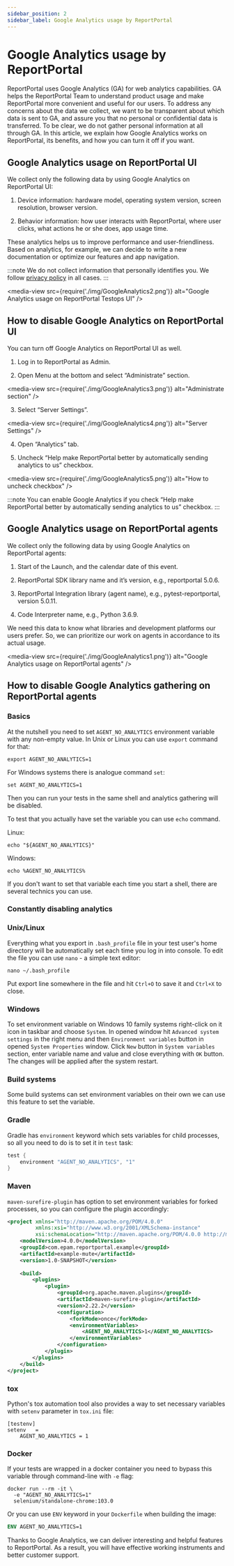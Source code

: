 ```yaml
---
sidebar_position: 2
sidebar_label: Google Analytics usage by ReportPortal
---
```


# Google Analytics usage by ReportPortal

ReportPortal uses Google Analytics (GA) for web analytics capabilities. GA helps the ReportPortal Team to understand product usage and make ReportPortal more convenient and useful for our users. To address any concerns about the data we collect, we want to be transparent about which data is sent to GA, and assure you that no personal or confidential data is transferred. To be clear, we do not gather personal information at all through GA. In this article, we explain how Google Analytics works on ReportPortal, its benefits, and how you can turn it off if you want.

## Google Analytics usage on ReportPortal UI

We collect only the following data by using Google Analytics on ReportPortal UI:

1. Device information: hardware model, operating system version, screen resolution, browser version.

2. Behavior information: how user interacts with ReportPortal, where user clicks, what actions he or she does, app usage time.

These analytics helps us to improve performance and user-friendliness. Based on analytics, for example, we can decide to write a new documentation or optimize our features and app navigation.

:::note
We do not collect information that personally identifies you. We follow [privacy policy](https://privacy.epam.com/core/interaction/showpolicy?type=CommonPrivacyPolicy) in all cases.
:::

<media-view src={require('./img/GoogleAnalytics2.png')} alt="Google Analytics usage on ReportPortal Testops UI" />

## How to disable Google Analytics on ReportPortal UI

You can turn off Google Analytics on ReportPortal UI as well.

1. Log in to ReportPortal as Admin.

2. Open Menu at the bottom and select “Administrate” section.

<media-view src={require('./img/GoogleAnalytics3.png')} alt="Administrate section" />

3. Select “Server Settings”.

<media-view src={require('./img/GoogleAnalytics4.png')} alt="Server Settings" />

4. Open “Analytics” tab.

5. Uncheck “Help make ReportPortal better by automatically sending analytics to us” checkbox.

<media-view src={require('./img/GoogleAnalytics5.png')} alt="How to uncheck checkbox" />

:::note
You can enable Google Analytics if you check “Help make ReportPortal better by automatically sending analytics to us” checkbox.
:::
## Google Analytics usage on ReportPortal agents

We collect only the following data by using Google Analytics on ReportPortal agents:

1. Start of the Launch, and the calendar date of this event.

2. ReportPortal SDK library name and it’s version, e.g., reportportal 5.0.6.

3. ReportPortal Integration library (agent name), e.g., pytest-reportportal, version 5.0.11.

4. Code Interpreter name, e.g., Python 3.6.9.

We need this data to know what libraries and development platforms our users prefer. So, we can prioritize our work on agents in accordance to its actual usage.

<media-view src={require('./img/GoogleAnalytics1.png')} alt="Google Analytics usage on ReportPortal agents" />

## How to disable Google Analytics gathering on ReportPortal agents

### Basics

At the nutshell you need to set `AGENT_NO_ANALYTICS` environment variable with any non-empty value. In Unix or Linux you
can use `export` command for that:
```shell
export AGENT_NO_ANALYTICS=1
```
For Windows systems there is analogue command `set`:
```shell
set AGENT_NO_ANALYTICS=1
```
Then you can run your tests in the same shell and analytics gathering will be disabled.

To test that you actually have set the variable you can use `echo` command.

Linux:
```shell
echo "${AGENT_NO_ANALYTICS}"
```
Windows:
```shell
echo %AGENT_NO_ANALYTICS%
```

If you don't want to set that variable each time you start a shell, there are several technics you can use.

### Constantly disabling analytics

### Unix/Linux

Everything what you export in `.bash_profile` file in your test user's home directory will be automatically set each
time you log in into console. To edit the file you can use `nano` - a simple text editor:
```shell
nano ~/.bash_profile
```
Put export line somewhere in the file and hit `Ctrl+O` to save it and `Ctrl+X` to close.

### Windows

To set environment variable on Windows 10 family systems right-click on it icon in taskbar and choose `System`. In
opened window hit `Advanced system settings` in the right menu and then `Environment variables` button in opened
`System Properties` window. Click `New` button in `System variables` section, enter variable name and value and close
everything with `OK` button. The changes will be applied after the system restart.

### Build systems

Some build systems can set environment variables on their own we can use this feature to set the variable.

### Gradle

Gradle has `environment` keyword which sets variables for child processes, so all you need to do is to set it in `test`
task:
```groovy
test {
    environment "AGENT_NO_ANALYTICS", "1"
}
```

### Maven

`maven-surefire-plugin` has option to set environment variables for forked processes, so you can configure the plugin
accordingly:
```xml
<project xmlns="http://maven.apache.org/POM/4.0.0"
         xmlns:xsi="http://www.w3.org/2001/XMLSchema-instance"
         xsi:schemaLocation="http://maven.apache.org/POM/4.0.0 http://maven.apache.org/xsd/maven-4.0.0.xsd">
    <modelVersion>4.0.0</modelVersion>
    <groupId>com.epam.reportportal.example</groupId>
    <artifactId>example-mute</artifactId>
    <version>1.0-SNAPSHOT</version>
    
    <build>
        <plugins>
            <plugin>
                <groupId>org.apache.maven.plugins</groupId>
                <artifactId>maven-surefire-plugin</artifactId>
                <version>2.22.2</version>
                <configuration>
                    <forkMode>once</forkMode>
                    <environmentVariables>
                        <AGENT_NO_ANALYTICS>1</AGENT_NO_ANALYTICS>
                    </environmentVariables>
                </configuration>
            </plugin>
        </plugins>
    </build>
</project>
```

### tox

Python's tox automation tool also provides a way to set necessary variables with `setenv` parameter in `tox.ini` file:
```text
[testenv]
setenv   =
    AGENT_NO_ANALYTICS = 1
```

### Docker

If your tests are wrapped in a docker container you need to bypass this variable through command-line with `-e` flag:
```shell
docker run --rm -it \
  -e "AGENT_NO_ANALYTICS=1"
  selenium/standalone-chrome:103.0
```
Or you can use `ENV` keyword in your `Dockerfile` when building the image:
```dockerfile
ENV AGENT_NO_ANALYTICS=1
``` 
Thanks to Google Analytics, we can deliver interesting and helpful features to ReportPortal. As a result, you will have effective working instruments and better customer support.
